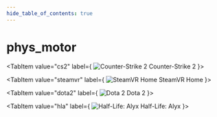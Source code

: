 ```yaml
---
hide_table_of_contents: true
---
```


<!---
!!!!!!
THIS PAGE IS AUTOGENERATED FROM GAME FGD DEFINITIONS!
DO NOT EDIT MANUALLY!
!!!!!!

In order to make edits, you can make an annotation file in /fgd_dump_overrides
-->


# phys_motor



<Tabs queryString="game">
    
<TabItem value="cs2" label={
    <span>
        <img src="/img/cs2_icon.png" alt="Counter-Strike 2" className="tab-icon" />
        Counter-Strike 2
    </span>
    }>
    <CS2Page />
</TabItem>

<TabItem value="steamvr" label={
    <span>
        <img src="/img/steamvr_icon.png" alt="SteamVR Home" className="tab-icon" />
        SteamVR Home
    </span>
    }>
    <STEAMVRPage />
</TabItem>

<TabItem value="dota2" label={
    <span>
        <img src="/img/dota2_icon.png" alt="Dota 2" className="tab-icon" />
        Dota 2
    </span>
    }>
    <DOTA2Page />
</TabItem>

<TabItem value="hla" label={
    <span>
        <img src="/img/hla_icon.png" alt="Half-Life: Alyx" className="tab-icon" />
        Half-Life: Alyx
    </span>
    }>
    <HLAPage />
</TabItem>

</Tabs>
